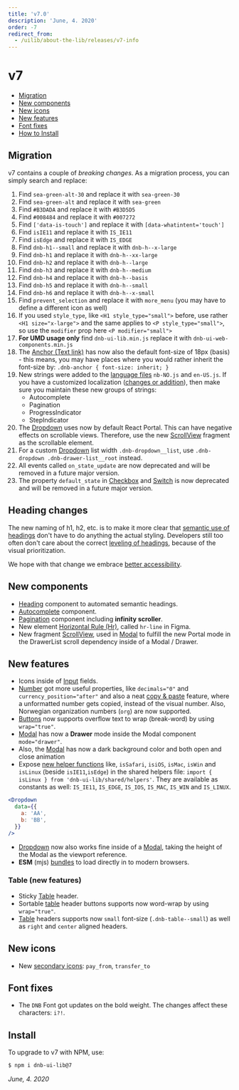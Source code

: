 ```yaml
---
title: 'v7.0'
description: 'June, 4. 2020'
order: -7
redirect_from:
  - /uilib/about-the-lib/releases/v7-info
---
```


# v7

- [Migration](#migration)
- [New components](#new-components)
- [New icons](#new-icons)
- [New features](#new-features)
- [Font fixes](#font-fixes)
- [How to Install](#install)

## Migration

v7 contains a couple of _breaking changes_. As a migration process, you can simply search and replace:

1. Find `sea-green-alt-30` and replace it with `sea-green-30`
1. Find `sea-green-alt` and replace it with `sea-green`
1. Find `#B3DADA` and replace it with `#B3D5D5`
1. Find `#008484` and replace it with `#007272`
1. Find `['data-is-touch']` and replace it with `[data-whatintent='touch']`
1. Find `isIE11` and replace it with `IS_IE11`
1. Find `isEdge` and replace it with `IS_EDGE`
1. Find `dnb-h1--small` and replace it with `dnb-h--x-large`
1. Find `dnb-h1` and replace it with `dnb-h--xx-large`
1. Find `dnb-h2` and replace it with `dnb-h--large`
1. Find `dnb-h3` and replace it with `dnb-h--medium`
1. Find `dnb-h4` and replace it with `dnb-h--basis`
1. Find `dnb-h5` and replace it with `dnb-h--small`
1. Find `dnb-h6` and replace it with `dnb-h--x-small`
1. Find `prevent_selection` and replace it with `more_menu` (you may have to define a different icon as well)
1. If you used `style_type`, like `<H1 style_type="small">` before, use rather `<H1 size="x-large">` and the same applies to `<P style_type="small">`, so use the `modifier` prop here `<P modifier="small">`
1. **For UMD usage only** find `dnb-ui-lib.min.js` replace it with `dnb-ui-web-components.min.js`
1. The [Anchor (Text link)](/uilib/components/anchor) has now also the default font-size of 18px (basis) - this means, you may have places where you would rather inherit the font-size by: `.dnb-anchor { font-size: inherit; }`
1. New strings were added to the [language files](/uilib/usage/customisation/localization) `nb-NO.js` and `en-US.js`. If you have a customized localization ([changes or addition](https://gist.github.com/tujoworker/f754da1137507fdd5d4bb61949a92259/revisions)), then make sure you maintain these new groups of strings:
   - Autocomplete
   - Pagination
   - ProgressIndicator
   - StepIndicator
1. The [Dropdown](/uilib/components/dropdown) uses now by default React Portal. This can have negative effects on scrollable views. Therefore, use the new [ScrollView](/uilib/components/fragments/scroll-view) fragment as the scrollable element.
1. For a custom [Dropdown](/uilib/components/dropdown) list width `.dnb-dropdown__list`, use `.dnb-dropdown .dnb-drawer-list__root` instead.
1. All events called `on_state_update` are now deprecated and will be removed in a future major version.
1. The property `default_state` in [Checkbox](/uilib/components/checkbox) and [Switch](/uilib/components/switch) is now deprecated and will be removed in a future major version.

## Heading changes

The new naming of h1, h2, etc. is to make it more clear that [semantic use of headings](/uilib/usage/best-practices/for-typography#headings-and-styling) don't have to do anything the actual styling. Developers still too often don't care about the correct [leveling of headings](/uilib/usage/best-practices/for-typography#think-semantics-first), because of the visual prioritization.

We hope with that change we embrace [better accessibility](/uilib/usage/accessibility/checklist).

## New components

- [Heading](/uilib/components/heading) component to automated semantic headings.
- [Autocomplete](/uilib/components/autocomplete) component.
- [Pagination](/uilib/components/pagination) component including **infinity scroller**.
- New element [Horizontal Rule (Hr)](/uilib/elements/horizontal-rule), called `hr-line` in Figma.
- New fragment [ScrollView](/uilib/components/fragments/scroll-view), used in [Modal](/uilib/components/modal) to fulfill the new Portal mode in the DrawerList scroll dependency inside of a Modal / Drawer.

## New features

- Icons inside of [Input](/uilib/components/input#input-icon) fields.
- [Number](/uilib/components/number) got more useful properties, like `decimals="0"` and `currency_position="after"` and also a neat [copy & paste](/uilib/components/number#accessibility) feature, where a unformatted number gets copied, instead of the visual number. Also, Norwegian organization numbers (`org`) are now supported.
- [Buttons](/uilib/components/button) now supports overflow text to wrap (break-word) by using `wrap="true"`.
- [Modal](/uilib/components/modal#drawer-mode) has now a **Drawer** mode inside the Modal component `mode="drawer"`.
- Also, the [Modal](/uilib/components/modal#drawer-mode) has now a dark background color and both open and close animation
- Expose [new helper functions](/uilib/helpers/functions#general-helpers) like, `isSafari`, `isiOS`, `isMac`, `isWin` and `isLinux` (beside `isIE11`,`isEdge`) in the shared helpers file: `import { isLinux } from 'dnb-ui-lib/shared/helpers'`. They are available as constants as well: `IS_IE11`, `IS_EDGE`, `IS_IOS`, `IS_MAC`, `IS_WIN` and `IS_LINUX`.

```jsx
<Dropdown
  data={{
    a: 'AA',
    b: 'BB',
  }}
/>
```

- [Dropdown](/uilib/components/dropdown) now also works fine inside of a [Modal](/uilib/components/modal#drawer-mode), taking the height of the Modal as the viewport reference.
- **ESM** (mjs) [bundles](/uilib/usage/first-steps/bundles) to load directly in to modern browsers.

### Table (new features)

- Sticky [Table](/uilib/elements/tables#table-with-sticky-header) header.
- Sortable [table](/uilib/elements/tables) header buttons supports now word-wrap by using `wrap="true"`.
- [Table](/uilib/elements/tables) headers supports now `small` font-size (`.dnb-table--small`) as well as `right` and `center` aligned headers.

## New icons

- New [secondary icons](/icons/secondary): `pay_from`, `transfer_to`

## Font fixes

- The `DNB` Font got updates on the bold weight. The changes affect these characters: `i?!`.

## Install

To upgrade to v7 with NPM, use:

```bash
$ npm i dnb-ui-lib@7
```

_June, 4. 2020_
